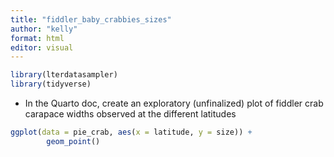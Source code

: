 ```yaml
---
title: "fiddler_baby_crabbies_sizes"
author: "kelly"
format: html
editor: visual
---
```


```r
library(lterdatasampler)
library(tidyverse)
```

-   In the Quarto doc, create an exploratory (unfinalized) plot of fiddler crab carapace widths observed at the different latitudes

```r
ggplot(data = pie_crab, aes(x = latitude, y = size)) +
        geom_point()
```
